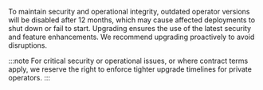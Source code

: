 <!-- Used by: All Private Operator guides plus Private Operator overview (guides/integration-options-private-operator.md) -->

To maintain security and operational integrity, outdated operator versions will be disabled after 12 months, which may cause affected deployments to shut down or fail to start. Upgrading ensures the use of the latest security and feature enhancements. We recommend upgrading proactively to avoid disruptions.

:::note
For critical security or operational issues, or where contract terms apply, we reserve the right to enforce tighter upgrade timelines for private operators.
:::